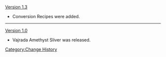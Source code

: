 [[Version 1.3]]
*Conversion Recipes were added.
----
[[Version 1.0]]
*Vajrada Amethyst Sliver was released.
<noinclude>[[Category:Change History]]</noinclude>
